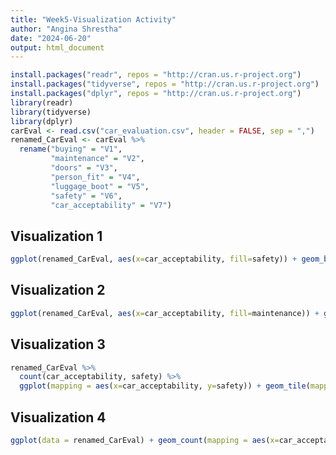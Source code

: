 ```yaml
---
title: "Week5-Visualization Activity"
author: "Angina Shrestha"
date: "2024-06-20"
output: html_document
---
```


```r
install.packages("readr", repos = "http://cran.us.r-project.org")
install.packages("tidyverse", repos = "http://cran.us.r-project.org")
install.packages("dplyr", repos = "http://cran.us.r-project.org")
library(readr)
library(tidyverse)
library(dplyr)
carEval <- read.csv("car_evaluation.csv", header = FALSE, sep = ",")
renamed_CarEval <- carEval %>%
  rename("buying" = "V1",
         "maintenance" = "V2",
         "doors" = "V3",
         "person_fit" = "V4",
         "luggage_boot" = "V5",
         "safety" = "V6",
         "car_acceptability" = "V7")
```

## Visualization 1  

```r
ggplot(renamed_CarEval, aes(x=car_acceptability, fill=safety)) + geom_bar(position = "dodge")
```

## Visualization 2
   
```r
ggplot(renamed_CarEval, aes(x=car_acceptability, fill=maintenance)) + geom_bar(position = "dodge")
```

## Visualization 3 
   
```r
renamed_CarEval %>%
  count(car_acceptability, safety) %>%
  ggplot(mapping = aes(x=car_acceptability, y=safety)) + geom_tile(mapping = aes(fill = n))
```

## Visualization 4   

```r
ggplot(data = renamed_CarEval) + geom_count(mapping = aes(x=car_acceptability, y=doors))
```
